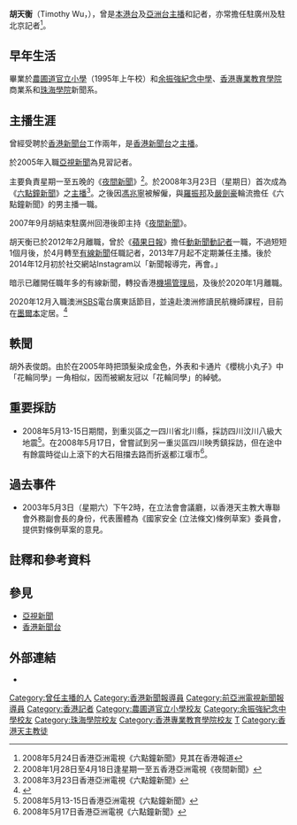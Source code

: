 {{主播資訊
| 主播頭銜 = 前有線電視新聞記者兼主播
| 主播姓名 = 胡天衡
| 主播英文名字 = Timothy Wu
| 暱稱 = 花輪同學
| 綽號 = 新聞王子
| 主播照片檔案 = 
| 主播照片尺寸 = 
| 主播照片圖說 = 
| 主播出生年分 = 
| 主播出生日期 = {{birth date and age|1983|6|27}}
| 出生地 = 
| 主播逝世日期 = 
| 逝世地 = 
| 國籍 = 
| 籍貫 = 
| 最高學歷 = 珠海學院新聞學學士
| 婚姻狀況 = 未婚
| 配偶 = 
| 信仰宗教 = 天主教
| 官方網站 = 
| 備註 =  曾任職亞視新聞
|}}

'''胡天衡'''（Timothy Wu，{{bd|1983年|6月27日}}），曾是[[本港台|本港台]]及[[亞洲電視亞洲台|亞洲台]][[新聞主播|主播]]和記者，亦常擔任駐廣州及駐北京記者<ref>2008年5月24日香港亞洲電視《六點鐘新聞》見其在香港報道</ref>。

==早年生活==
畢業於[[農圃道官立小學|農圃道官立小學]]（1995年上午校）和[[余振強紀念中學|余振強紀念中學]]、[[香港專業教育學院|香港專業教育學院]]商業系和[[珠海學院|珠海學院]]新聞系。

==主播生涯==
曾經受聘於[[香港新聞台|香港新聞台]]工作兩年，是[[香港新聞台|香港新聞台]]之[[新聞主播|主播]]。

於2005年入職[[亞視新聞|亞視新聞]]為見習記者。

主要負責星期一至五晚的《[[亞洲電視夜間新聞|夜間新聞]]》<ref>2008年1月28日至4月18日逢星期一至五香港亞洲電視《夜間新聞》</ref>。於2008年3月23日（星期日）首次成為《[[六點鐘新聞|六點鐘新聞]]》之[[新聞主播|主播]]<ref>2008年3月23日香港亞洲電視《六點鐘新聞》</ref>。之後因[[馮兆寧|馮兆寧]]被解僱，與[[羅振邦_(記者)|羅振邦]]及[[嚴劍豪|嚴劍豪]]輪流擔任《六點鐘新聞》的男主播一職。

2007年9月胡結束駐廣州回港後即主持《[[亞洲電視夜間新聞|夜間新聞]]》。

胡天衡已於2012年2月離職，曾於《[[蘋果日報|蘋果日報]]》擔任[[動新聞|動新聞]][[動記者|動記者]]一職，不過短短1個月後，於4月轉至[[香港有線新聞|有線新聞]]任職記者，2013年7月起不定期兼任主播。後於2014年12月初於社交網站Instagram以「新聞報導完，再會。」

暗示已離開任職年多的有線新聞，轉投香港[[機場管理局|機場管理局]]，及後於2020年1月離職。

2020年12月入職澳洲[[特別廣播服務|SBS]]電台廣東話節目，並遠赴澳洲修讀民航機師課程，目前在[[墨爾本|墨爾本]]定居。<ref>{{cite news |title=【我不是名人】前香港新聞工作者澳洲追逐飛天夢 |url=https://www.sbs.com.au/language/cantonese/zh-hant/audio/timothy-wu-is-chasing-his-dreams-about-being-a-pilot-in-australia?fbclid=IwAR372BpFtCT41ZyO522ipHYoT2G1eq4zc735M6gSxaTajvwGzRqH2gNSXO4 |accessdate=2020-12-29 |publisher=SBS Cantonese |date=2020-12-29}}</ref>

==軼聞==
胡外表俊朗。由於在2005年時把頭髮染成金色，外表和卡通片《櫻桃小丸子》中「花輪同學」一角相似，因而被網友冠以「花輪同學」的綽號。

== 重要採訪 ==
*2008年5月13-15日期間，到重災區之一四川省北川縣，採訪四川汶川八級大地震<ref>2008年5月13-15日香港亞洲電視《六點鐘新聞》</ref>。在2008年5月17日，曾嘗試到另一重災區四川映秀鎮採訪，但在途中有餘震時從山上滾下的大石阻擋去路而折返都江堰市<ref>2008年5月17日香港亞洲電視《六點鐘新聞》</ref>。

== 過去事件 ==
*2003年5月3日（星期六）下午2時，在立法會會議廳，以香港天主教大專聯會外務副會長的身份，代表團體為《國家安全 (立法條文)條例草案》委員會，提供對條例草案的意見。

== 註釋和參考資料 ==
{{Reflist}}

== 參見 ==
*[[亞視新聞|亞視新聞]]
*[[香港新聞台|香港新聞台]]

== 外部連結 ==
* {{Sinaweibo|wutinhang}}

{{DEFAULTSORT:WU胡天衡}}
[[Category:曾任主播的人|Category:曾任主播的人]]
[[Category:香港新聞報導員|Category:香港新聞報導員]]
[[Category:前亞洲電視新聞報導員|Category:前亞洲電視新聞報導員]]
[[Category:香港記者|Category:香港記者]]
[[Category:農圃道官立小學校友|Category:農圃道官立小學校友]]
[[Category:余振強紀念中學校友|Category:余振強紀念中學校友]]
[[Category:珠海學院校友|Category:珠海學院校友]]
[[Category:香港專業教育學院校友|Category:香港專業教育學院校友]]
[[Category:胡姓|T]]
[[Category:香港天主教徒|Category:香港天主教徒]]